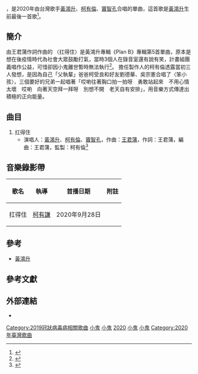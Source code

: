 {{Infobox Single 
| Name           = 扛得住
| Cover          = 
| Artist         = [[黃鴻升|黃鴻升]]、[[柯有倫|柯有倫]]、[[竇智孔|竇智孔]]
| Album     = [[Plan_B_(專輯)|Plan B]]
| Released       = 2020年9月28日
| Format         = 數位版
| Recorded       = 2020年
| Genre          = [[國語流行音樂|國語流行音樂]]
| Length         = 3分31秒
| Label          = [[滾石唱片|滾石唱片]]
| Writer         = 王君蒲
| Producer       = [[柯有倫|柯有倫]]
| Last single    = [[我不是空笑夢|我不是空笑夢]]<br>（2020年）
| This single    = '''扛得住'''<br>（2020年）
| Next single    = [[地球上最無聊的下午|地球上最無聊的下午]]<br>（2020年） 
| Misc = {{External music video|Type=Single|{{YouTube|qFbnc9M9BFk|扛得住}}
}}
}}
{{engname|扛得住|Carry On}}，是2020年由台灣歌手[[黃鴻升|黃鴻升]]、[[柯有倫|柯有倫]]、[[竇智孔|竇智孔]]合唱的單曲，這首歌是[[黃鴻升|黃鴻升]]生前最後一首歌<ref>{{cite news|author=王慧倫|title=小鬼口頭禪「扛得住」成遺作　用歌聲延續竇智孔、柯有倫兄弟情|url=https://www.upmedia.mg/news_info.php?SerialNo=96710|language=zh-hant|accessdate=2020-09-24|newspaper=《[[上報|上報]]》|date=2020-09-28|archive-date=2021-01-20|archive-url=https://web.archive.org/web/20210120032104/https://www.upmedia.mg/news_info.php?SerialNo=96710|dead-url=no}}</ref>。

== 簡介 ==
由王君蒲作詞作曲的 〈扛得住〉是黃鴻升專輯《Plan B》專輯第5首單曲，原本是想在後疫情時代為社會大眾鼓勵打氣，當時3個人在錄音室還有說有笑，計畫組團義唱作公益，可惜卻因小鬼離世暫時無法執行<ref>{{cite news|author=|title=小鬼黃鴻升遺作〈扛得住〉MV花絮上線，「肩膀扛的都是夢，希望我能成為你心中的英雄」|url=https://www.vogue.com.tw/entertainment/article/alien-huang-carry-on|language=zh-hant|accessdate=2020-09-24|newspaper=《[[康泰納仕時尚網|康泰納仕時尚網]]》|date=2020-09-28|archive-date=2020-10-28|archive-url=https://web.archive.org/web/20201028001414/https://www.vogue.com.tw/entertainment/article/alien-huang-carry-on|dead-url=no}}</ref>。
擔任製作人的柯有倫透露當初三人發想，是因為自己「父執輩」爸爸柯受良和好友劉德華、吳宗憲合唱了〈笨小孩〉，三個要好的兄弟一起唱著「哎喲往著胸口拍一拍呀　勇敢站起來　不用心情太壞　哎喲　向著天空拜一拜呀　別想不開　老天自有安排」，用音樂方式傳達出積極的正向能量。

== 曲目 ==
#扛得住
#*演唱人：[[黃鴻升|黃鴻升]]、[[柯有倫|柯有倫]]、[[竇智孔|竇智孔]]，作曲：[[王君蒲|王君蒲]]，作詞：王君蒲，編曲：王君蒲，監製：柯有倫<ref>{{cite news|author=|title=快新聞／黃鴻升最後一首歌「扛得住」 歌詞全文鼓舞大家走出困境|url=https://www.ftvnews.com.tw/news/detail/2020924W0118|language=zh-hant|accessdate=2020-09-24|newspaper=《[[民視新聞|民視新聞]]》|date=2020-09-28|archive-date=2021-04-16|archive-url=https://web.archive.org/web/20210416023313/https://www.ftvnews.com.tw/news/detail/2020924W0118}}</ref>
== 音樂錄影帶 ==
{| class="wikitable"
! 歌名 !! 執導 !! 首播日期 !! 附註 
|-
|扛得住||[[柯有謙|柯有謙]]||2020年9月28日 ||
|}
== 參考 ==
* [[黃鴻升|黃鴻升]]

== 參考文獻 ==
{{Reflist}}

== 外部連結 ==
* {{YouTube|qFbnc9M9BFk|扛得住}}
{{黃鴻升}}
{{portal bar|臺灣|音樂}}
[[Category:2019冠狀病毒病相關歌曲|Category:2019冠狀病毒病相關歌曲]]
[[Category:2020年單曲|小鬼]]
[[Category:合唱歌曲|小鬼]]
[[Category:黃鴻升歌曲|2020]]
[[Category:公益單曲|小鬼]]
[[Category:遺作|小鬼]]
[[Category:2020年臺灣歌曲|Category:2020年臺灣歌曲]]